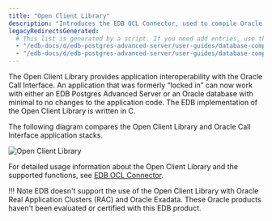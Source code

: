```yaml
---
title: "Open Client Library"
description: "Introduces the EDB OCL Connector, used to compile Oracle Call Interface applications to interact with an EDB Postgres Advanced Server database"
legacyRedirectsGenerated:
  # This list is generated by a script. If you need add entries, use the `legacyRedirects` key.
  - "/edb-docs/d/edb-postgres-advanced-server/user-guides/database-compatibility-for-oracle-developers-guide/9.6/Database_Compatibility_for_Oracle_Developers_Guide_v9.6.1.097.html"
  - "/edb-docs/d/edb-postgres-advanced-server/user-guides/database-compatibility-for-oracle-developers-guide/9.5/Database_Compatibility_for_Oracle_Developers_Guide.1.219.html"
---
```


<div id="open_client_library" class="registered_link"></div>

The Open Client Library provides application interoperability with the Oracle Call Interface. An application that was formerly “locked in” can now work with either an EDB Postgres Advanced Server or an Oracle database with minimal to no changes to the application code. The EDB implementation of the Open Client Library is written in C.

The following diagram compares the Open Client Library and Oracle Call Interface application stacks.

![Open Client Library](../images/open_client_library.png)

For detailed usage information about the Open Client Library and the supported functions, see [EDB OCL Connector](/ocl_connector/latest/).

!!! Note
    EDB doesn't support the use of the Open Client Library with Oracle Real Application Clusters (RAC) and Oracle Exadata. These Oracle products haven't been evaluated or certified with this EDB product.
